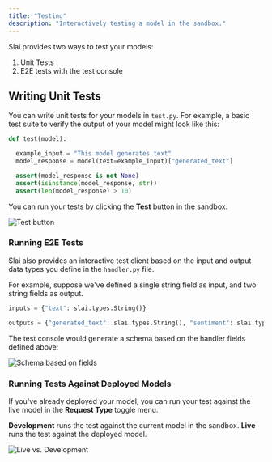 ```yaml
---
title: "Testing"
description: "Interactively testing a model in the sandbox."
---
```


Slai provides two ways to test your models:

1. Unit Tests
2. E2E tests with the test console

## Writing Unit Tests

You can write unit tests for your models in `test.py`. For example, a basic test suite to verify the output of your model might look like this:

```python
def test(model):

  example_input = "This model generates text"
  model_response = model(text=example_input)["generated_text"]

  assert(model_response is not None)
  assert(isinstance(model_response, str))
  assert(len(model_response) > 10)
```

You can run your tests by clicking the **Test** button in the sandbox.

![Test button](/img/sandbox/testing/test-button.png)

### Running E2E Tests

Slai also provides an interactive test client based on the input and output data types you define in the `handler.py` file.

For example, suppose we've defined a single string field as input, and two string fields as output.

```python
inputs = {"text": slai.types.String()}

outputs = {"generated_text": slai.types.String(), "sentiment": slai.types.String()}
```

The test console would generate a schema based on the handler fields defined above:

![Schema based on fields](/img/sandbox/testing/schema-based-on-fields.png)

### Running Tests Against Deployed Models

If you've already deployed your model, you can run your test against the live model in the **Request Type** toggle menu.

**Development** runs the test against the current model in the sandbox. **Live** runs the test against the deployed model.

![Live vs. Development](/img/sandbox/testing/live-deployment.png)

